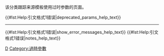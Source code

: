 {{Tracking category}}
{{Polluted category}}
{{Empty category}}

该分类跟踪来源模板使用过时参数的页面。


{{#lst:Help:引文格式1错误|deprecated_params_help_text}}
----
{{#lst:Help:引文格式1错误|show_error_messages_help_text}}<!--
-->{{#lst:Help:引文格式1错误|notes_help_text}}
{{Large category TOC 2}}
[[Category:引文格式1错误|D]]
[[Category:過時參數|Category:過時參數]]